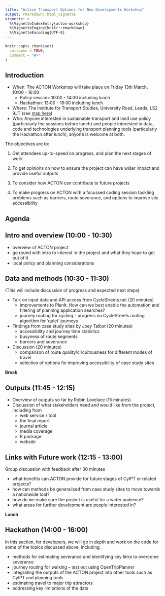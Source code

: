 ```yaml
---
title: "Active Transport Options for New Developments Workshop"
output: rmarkdown::html_vignette
vignette: >
  %\VignetteIndexEntry{acton-workshop}
  %\VignetteEngine{knitr::rmarkdown}
  %\VignetteEncoding{UTF-8}
---
```


```r
knitr::opts_chunk$set(
  collapse = TRUE,
  comment = "#>"
)
```

## Introduction

- When: The ACTON Workshop will take place on Friday 13th March, 10:00 - 16:00
  - Policy session: 10:00 - 14:00 including lunch
  - Hackathon: 13:00 - 16:00 including lunch
- Where: The Institute for Transport Studies, University Road, Leeds, LS2 9JT (see [map here](https://g.page/ITSLeeds?share))
- Who: Anyone interested in sustainable transport and land use policy (particularly the sessions before lunch) and people interested in data, code and technologies underlying transport planning tools (particularly the Hackathon after lunch), anyone is welcome at both. 

The objectives are to:

1. Get attendees up-to-speed on progress, and plan the next stages of work

2. To get opinions on how to ensure the project can have wider impact and provide useful outputs

3. To consider how ACTON can contribute to future projects

4. To make progress on ACTON with a focussed coding session tackling problems such as barriers, route severance, and options to improve site accessibility

## Agenda

## Intro and overview (10:00 - 10:30)

- overview of ACTON project
- go round with intro to interest in the project and what they hope to get out of it
- local policy and planning considerations

## Data and methods (10:30 - 11:30)

(This will include discussion of progress and expected next steps)

- Talk on input data and API access from CycleStreets.net (20 minutes)
  - improvements to PlanIt. How can we best enable the automation and filtering of planning application searches?
  - journey routing for cycling - progress on CycleStreets routing algorithm for ‘quiet’ journeys
- Findings from case study sites by Joey Talbot (20 minutes)
  - accessibility and journey time statistics
  - busyness of route segments
  - barriers and severance
- Discussion (20 minutes)
  - comparison of route quality/circuitousness for different modes of travel
  - selection of options for improving accessibility of case study sites

**Break**

## Outputs (11:45 - 12:15)

- Overview of outputs so far by Robin Lovelace (15 minutes)
- Discussion of what stakeholders need and would like from the project, including from
  - web service / tool
  - the final report
  - journal article
  - media coverage
  - R package
  - website

## Links with Future work (12:15 - 13:00)

Group discussion with feedback after 30 minutes

- what benefits can ACTON provide for future stages of CyIPT or related projects?
- how can methods be generalised from case study sites to move towards a nationwide tool?
- how do we make sure the project is useful for a wider audience?
- what areas for further development are people interested in?

**Lunch**

## Hackathon (14:00 - 16:00)

In this section, for developers, we will go in depth and work on the code for some of the topics discussed above, including:

- methods for estimating severance and identifying key links to overcome severance
- journey routing for walking – test out using OpenTripPlanner
- integrating the outputs of the ACTON project into other tools such as CyIPT and planning tools
- estimating travel to major trip attractors
- addressing key limitations of the data

<!-- Pub -->



